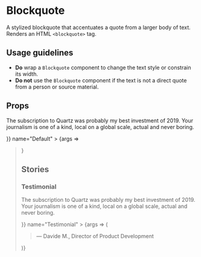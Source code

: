 
<Meta title="Blockquote" component={Blockquote} />

# Blockquote

A stylized blockquote that accentuates a quote from a larger body of text. Renders an HTML `<blockquote>` tag.

## Usage guidelines

- **Do** wrap a `Blockquote` component to change the text style or constrain its width.
- **Do not** use the `Blockquote` component if the text is not a direct quote from a person or source material.

## Props

<Canvas>
	<Story
		args={{
			children: <p>The subscription to Quartz was probably my best investment of 2019. Your journalism is one of a kind, local on a global scale, actual and never boring.</p>
		}}
		name="Default"
	>
		{args => <Blockquote {...args} />}
	</Story>
</Canvas>

<ArgsTable story="Default" />

## Stories

### Testimonial

<Canvas>
	<Story
		args={{
			children: <p>The subscription to Quartz was probably my best investment of 2019. Your journalism is one of a kind, local on a global scale, actual and never boring.</p>
		}}
		name="Testimonial"
	>
		{args => (
			<div style={{
				fontSize: '20px',
			}}>
				<Blockquote {...args} />
				<p>— Davide M., Director of Product Development</p>
			</div>
		)}
	</Story>
</Canvas>
